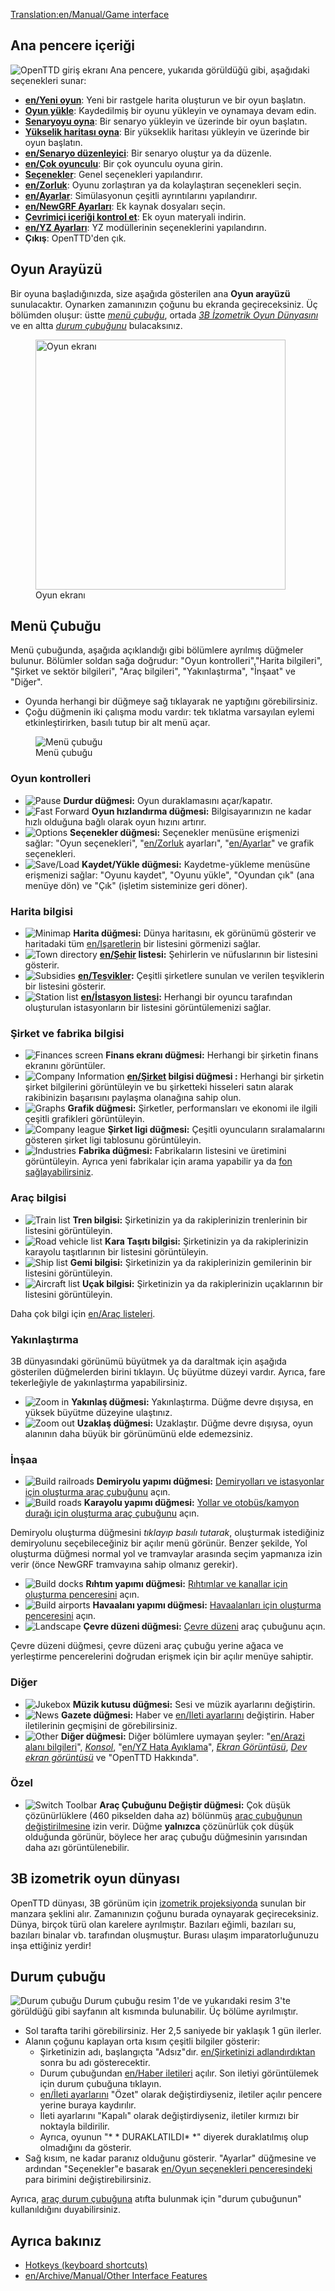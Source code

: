 [[Translation:en/Manual/Game interface]]
{{en/Manual/Navigation}}
==Ana pencere içeriği==
[[File:en/Manual/Intro screen.png|frame|center|OpenTTD giriş ekranı]]
Ana pencere, yukarıda görüldüğü gibi, aşağıdaki seçenekleri sunar:
* '''[[en/Yeni oyun]]''': Yeni bir rastgele harita oluşturun ve bir oyun başlatın.
* '''[[en/Archive/Manual/Savegame|Oyun yükle]]''': Kaydedilmiş bir oyunu yükleyin ve oynamaya devam edin.
* '''[[en/Archive/Manual/Scenario|Senaryoyu oyna]]''': Bir senaryo yükleyin ve üzerinde bir oyun başlatın.
* '''[[en/Manual/Heightmap|Yükselik haritası oyna]]''': Bir yükseklik haritası yükleyin ve üzerinde bir oyun başlatın.
* '''[[en/Senaryo düzenleyici]]''': Bir senaryo oluştur ya da düzenle.
* '''[[en/Çok oyunculu]]''': Bir çok oyunculu oyuna girin.
* '''[[en/Manual/Game options window|Seçenekler]]''': Genel seçenekleri yapılandırır.
* '''[[en/Zorluk]]''': Oyunu zorlaştıran ya da kolaylaştıran seçenekleri seçin.
* '''[[en/Ayarlar]]''': Simülasyonun çeşitli ayrıntılarını yapılandırır.
* '''[[en/NewGRF Ayarları]]''': Ek kaynak dosyaları seçin.
* '''[[en/Manual/Online content|Çevrimiçi içeriği kontrol et]]''': Ek oyun materyali indirin.
* '''[[en/YZ Ayarları]]''': YZ modüllerinin seçeneklerini yapılandırın.
* '''Çıkış''': OpenTTD'den çık.

==Oyun Arayüzü==
Bir oyuna başladığınızda, size aşağıda gösterilen ana '''Oyun arayüzü''' sunulacaktır. Oynarken zamanınızın çoğunu bu ekranda geçireceksiniz. Üç bölümden oluşur: üstte ''[[#the-menu-bar|menü çubuğu]]'', ortada ''[[#3d-isometric-gameplay-world|3B İzometrik Oyun Dünyasını]]'' ve en altta ''[[#the-status-bar|durum çubuğunu]]'' bulacaksınız.

[[File:en/Manual/Interface.png|thumb|none|400px|Oyun ekranı]]

==Menü Çubuğu==
Menü çubuğunda, aşağıda açıklandığı gibi bölümlere ayrılmış düğmeler bulunur. Bölümler soldan sağa doğrudur: "Oyun kontrolleri","Harita bilgileri", "Şirket ve sektör bilgileri", "Araç bilgileri", "Yakınlaştırma", "İnşaat" ve "Diğer".

* Oyunda herhangi bir düğmeye sağ tıklayarak ne yaptığını görebilirsiniz.
* Çoğu düğmenin iki çalışma modu vardır: tek tıklatma varsayılan eylemi etkinleştirirken, basılı tutup bir alt menü açar.
[[File:en/Manual/Menu bar.png|none|frame|Menü çubuğu]]

===Oyun kontrolleri===
*[[File:en/Manual/Pause button.png|Pause]] '''Durdur düğmesi:''' Oyun duraklamasını açar/kapatır.
*[[File:en/Manual/Fast Forward button.png|Fast Forward]] '''Oyun hızlandırma düğmesi:''' Bilgisayarınızın ne kadar hızlı olduğuna bağlı olarak oyun hızını artırır.
*[[File:en/Manual/Options button.png|Options]] '''Seçenekler düğmesi:''' Seçenekler menüsüne erişmenizi sağlar: "Oyun seçenekleri", "[[en/Zorluk]] ayarları", "[[en/Ayarlar]]" ve grafik seçenekleri.
*[[File:en/Manual/Save Load button.png|Save/Load]] '''Kaydet/Yükle düğmesi:''' Kaydetme-yükleme menüsüne erişmenizi sağlar: "Oyunu kaydet", "Oyunu yükle", "Oyundan çık" (ana menüye dön) ve "Çık" (işletim sisteminize geri döner).

===Harita bilgisi===
*[[File:en/Manual/Minimap button.png|Minimap]] '''Harita düğmesi:''' Dünya haritasını, ek görünümü gösterir ve haritadaki tüm [[en/Işaretlerin]] bir listesini görmenizi sağlar.
*[[File:en/Manual/Town directory button.png|Town directory]] '''[[en/Şehir]] listesi:''' Şehirlerin ve nüfuslarının bir listesini gösterir.
*[[File:en/Manual/Subsidies button.png|Subsidies]] '''[[en/Teşvikler]]:''' Çeşitli şirketlere sunulan ve verilen teşviklerin bir listesini gösterir.
*[[File:en/Manual/Station list button.png|Station list]] '''[[en/İstasyon listesi]]:''' Herhangi bir oyuncu tarafından oluşturulan istasyonların bir listesini görüntülemenizi sağlar.

===Şirket ve fabrika bilgisi===
*[[File:en/Manual/Finances screen button.png|Finances screen]] '''Finans ekranı düğmesi:''' Herhangi bir şirketin finans ekranını görüntüler.
*[[File:en/Manual/Company information button.png|Company Information]] '''[[en/Şirket]] bilgisi düğmesi :''' Herhangi bir şirketin şirket bilgilerini görüntüleyin ve bu şirketteki hisseleri satın alarak rakibinizin başarısını paylaşma olanağına sahip olun.
*[[File:en/Manual/Graphs button.png|Graphs]] '''Grafik düğmesi:''' Şirketler, performansları ve ekonomi ile ilgili çeşitli grafikleri görüntüleyin.
*[[File:en/Manual/Company league table button.png|Company league]] '''Şirket ligi düğmesi:''' Çeşitli oyuncuların sıralamalarını gösteren şirket ligi tablosunu görüntüleyin.
*[[File:en/Manual/Industry button.png|Industries]] '''Fabrika düğmesi:''' Fabrikaların listesini ve üretimini görüntüleyin. Ayrıca yeni fabrikalar için arama yapabilir ya da [[en/Manual/Industries#funding-new-industries|fon sağlayabilirsiniz]].

===Araç bilgisi===
*[[File:en/Manual/Train Information button.png|Train list]] '''Tren bilgisi:''' Şirketinizin ya da rakiplerinizin trenlerinin bir listesini görüntüleyin.
*[[File:en/Manual/Road Vehicle Information button.png|Road vehicle list]] '''Kara Taşıtı bilgisi:''' Şirketinizin ya da rakiplerinizin karayolu taşıtlarının bir listesini görüntüleyin.
*[[File:en/Manual/Ship Information button.png|Ship list]] '''Gemi bilgisi:''' Şirketinizin ya da rakiplerinizin gemilerinin bir listesini görüntüleyin.
*[[File:en/Manual/Aircraft Information button.png|Aircraft list]] '''Uçak bilgisi:''' Şirketinizin ya da rakiplerinizin uçaklarının bir listesini görüntüleyin.
Daha çok bilgi için [[en/Araç listeleri]].

===Yakınlaştırma===
3B dünyasındaki görünümü büyütmek ya da daraltmak için aşağıda gösterilen düğmelerden birini tıklayın. Üç büyütme düzeyi vardır. Ayrıca, fare tekerleğiyle de yakınlaştırma yapabilirsiniz.
*[[File:en/Manual/Zoom in button.png|Zoom in]] '''Yakınlaş düğmesi:''' Yakınlaştırma. Düğme devre dışıysa, en yüksek büyütme düzeyine ulaştınız.
*[[File:en/Manual/Zoom out button.png|Zoom out]] '''Uzaklaş düğmesi:''' Uzaklaştır. Düğme devre dışıysa, oyun alanının daha büyük bir görünümünü elde edemezsiniz.

===İnşaa===
*[[File:en/Manual/Railroad build button.png|Build railroads]] '''Demiryolu yapımı düğmesi:''' [[en/Manual/Railway construction|Demiryolları ve istasyonlar için oluşturma araç çubuğunu]] açın.
*[[File:en/Manual/Road build button.png|Build roads]] '''Karayolu yapımı düğmesi:''' [[en/Manual/Roadway construction|Yollar ve otobüs/kamyon durağı için oluşturma araç çubuğunu]] açın.

Demiryolu oluşturma düğmesini ''tıklayıp basılı tutarak'', oluşturmak istediğiniz demiryolunu seçebileceğiniz bir açılır menü görünür. Benzer şekilde, Yol oluşturma düğmesi normal yol ve tramvaylar arasında seçim yapmanıza izin verir (önce NewGRF tramvayına sahip olmanız gerekir).
*[[File:en/Manual/Dock build button.png|Build docks]] '''Rıhtım yapımı düğmesi:''' [[en/Manual/Waterway construction|Rıhtımlar ve kanallar için oluşturma penceresini]] açın.
*[[File:en/Manual/Airport build button.png|Build airports]] '''Havaalanı yapımı düğmesi:''' [[en/Manual/Airport construction|Havaalanları için oluşturma penceresini]] açın.
*[[File:en/Manual/Landscaping button.png|Landscape]] '''Çevre düzeni düğmesi:''' [[en/Manual/Landscaping|Çevre düzeni]] araç çubuğunu açın.

Çevre düzeni düğmesi, çevre düzeni araç çubuğu yerine ağaca ve yerleştirme pencerelerini doğrudan erişmek için bir açılır menüye sahiptir.

===Diğer===
*[[File:en/Manual/Sound Music button.png|Jukebox]] '''Müzik kutusu düğmesi:''' Sesi ve müzik ayarlarını değiştirin.
*[[File:en/Manual/News button.png|News]] '''Gazete düğmesi:''' Haber ve [[en/Ileti ayarlarını]] değiştirin. Haber iletilerinin geçmişini de görebilirsiniz.
*[[File:en/Manual/Other button.png|Other]] '''Diğer düğmesi:''' Diğer bölümlere uymayan şeyler: "[[en/Arazi alanı bilgileri]]", ''[[en/Manual/Console|Konsol]]'', "[[en/YZ Hata Ayıklama]]", ''[[en/Manual/Screenshot|Ekran Görüntüsü]]'', ''[[en/Manual/Screenshot|Dev ekran görüntüsü]]'' ve "OpenTTD Hakkında".

===Özel===
*[[File:en/Manual/ToggleButton.png|Switch Toolbar]] '''Araç Çubuğunu Değiştir düğmesi:''' Çok düşük çözünürlüklere (460 pikselden daha az) bölünmüş [[en/Switch toolbar|araç çubuğunun değiştirilmesine]] izin verir. Düğme '''yalnızca''' çözünürlük çok düşük olduğunda görünür, böylece her araç çubuğu düğmesinin yarısından daha azı görüntülenebilir.

==3B izometrik oyun dünyası==

OpenTTD dünyası, 3B görünüm için [http://en.wikipedia.org/wiki/Video_games_with_isometric_graphics izometrik projeksiyonda] sunulan bir manzara şeklini alır. Zamanınızın çoğunu burada oynayarak geçireceksiniz. Dünya, birçok türü olan karelere ayrılmıştır. Bazıları eğimli, bazıları su, bazıları binalar vb. tarafından oluşmuştur. Burası ulaşım imparatorluğunuzu inşa ettiğiniz yerdir!

==Durum çubuğu==
[[File:en/Manual/Status-bar.png|none|frame|Durum çubuğu]]
Durum çubuğu resim 1'de ve yukarıdaki resim 3'te görüldüğü gibi sayfanın alt kısmında bulunabilir. Üç bölüme ayrılmıştır.
*Sol tarafta tarihi görebilirsiniz. Her 2,5 saniyede bir yaklaşık 1 gün ilerler.
*Alanın çoğunu kaplayan orta kısım çeşitli bilgiler gösterir:
**Şirketinizin adı, başlangıçta "Adsız"dır. [[en/Şirketinizi adlandırdıktan]] sonra bu adı gösterecektir.
**Durum çubuğundan [[en/Haber iletileri]] açılır. Son iletiyi görüntülemek için durum çubuğuna tıklayın.
**[[en/İleti ayarlarını]] "Özet" olarak değiştirdiyseniz, iletiler açılır pencere yerine buraya kaydırılır.
**İleti ayarlarını "Kapalı" olarak değiştirdiyseniz, iletiler kırmızı bir noktayla bildirilir.
**Ayrıca, oyunun "* * DURAKLATILDI* *" diyerek duraklatılmış olup olmadığını da gösterir.
*Sağ kısım, ne kadar paranız olduğunu gösterir. "Ayarlar" düğmesine ve ardından "Seçenekler"e basarak [[en/Oyun seçenekleri penceresindeki]] para birimini değiştirebilirsiniz.
Ayrıca, [[en/Manual/Status bar|araç durum çubuğuna]] atıfta bulunmak için "durum çubuğunun" kullanıldığını duyabilirsiniz.

==Ayrıca bakınız==
* [[en/Manual/Hotkeys|Hotkeys (keyboard shortcuts)]]
* [[en/Archive/Manual/Other Interface Features]]